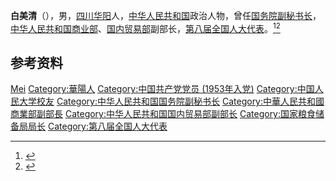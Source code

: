 '''白美清'''（{{bd|1931年|}}），男，[[四川|四川]][[华阳|华阳]]人，[[中华人民共和国|中华人民共和国]]政治人物，曾任[[国务院副秘书长|国务院副秘书长]]，[[中华人民共和国商业部|中华人民共和国商业部]]、[[中华人民共和国国内贸易部|国内贸易部]]副部长，[[第八届全国人大代表|第八届全国人大代表]]。<ref>{{cite book|title=中囯人名大辞典·现任党政军领导人物卷|author=廖盖隆等编|year=1990|publisher=上海辞书出版社|location=上海|page=}}</ref><ref>{{Cite book|title=中华人民共和国职官志|author=何虎生, 李耀东, 向常福主编|publisher=中国社会出版社|year=2003|isbn=9787800883934|location=北京|pages=}}</ref>

== 参考资料 ==
{{reflist}}

{{中国人物小作品}}

{{Authority control}}
{{DEFAULTSORT:Bai白}}
[[Category:白姓|Mei]]
[[Category:華陽人|Category:華陽人]]
[[Category:中国共产党党员_(1953年入党)|Category:中国共产党党员 (1953年入党)]]
[[Category:中国人民大学校友|Category:中国人民大学校友]]
[[Category:中华人民共和国国务院副秘书长|Category:中华人民共和国国务院副秘书长]]
[[Category:中華人民共和國商業部副部長|Category:中華人民共和國商業部副部長]]
[[Category:中华人民共和国国内贸易部副部长|Category:中华人民共和国国内贸易部副部长]]
[[Category:国家粮食储备局局长|Category:国家粮食储备局局长]]
[[Category:第八届全国人大代表|Category:第八届全国人大代表]]